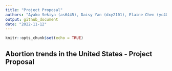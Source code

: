 ```yaml
---
title: "Project Proposal"
authors: "Ayako Sekiya (as6445), Daisy Yan (dxy2101), Elaine Chen (yc4017), Kasturi Bhamidipati (kb3246), Maisie Sun (ms6360)"
output: github_document
date: "2022-11-12"
---
```


```r
knitr::opts_chunk$set(echo = TRUE)
```

## Abortion trends in the United States - Project Proposal




